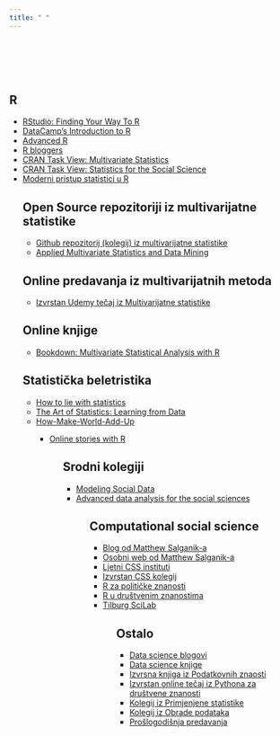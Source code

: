 ```yaml
---
title: " "
---
```


<br>
<br>
<br>
<br>


## R 

<ul>
<li><a href="https://education.rstudio.com/learn/">RStudio: Finding Your Way To R</a></li>
<li><a href="https://www.datacamp.com/courses/free-introduction-to-r">DataCamp's Introduction to R</a></li>
<li><a href="http://adv-r.had.co.nz/">Advanced R</a></li>
<li><a href="https://www.r-bloggers.com/">R bloggers</a></li>
<li><a href="https://cran.r-project.org/web/views/Multivariate.html">CRAN Task View: Multivariate Statistics</a></li>
<li><a href="https://cran.r-project.org/web/views/SocialSciences.html">CRAN Task View: Statistics for the Social Science</a></li
</ul>
<li><a href="https://moderndive.com/">Moderni pristup statistici u R</a></li
</ul>


## Open Source repozitoriji iz multivarijatne statistike


<ul>
<li><a href="https://github.com/nthun/courses-multivariate-statistics-in-R-2018-fall">Github repozitorij (kolegij) iz multivarijatne statistike</a></li>
<li><a href="https://people.stat.sc.edu/Hitchcock/stat530.html">Applied Multivariate Statistics and Data Mining</a></li>
</ul>



## Online predavanja iz multivarijatnih metoda 

<ul>
<li><a href="https://www.udemy.com/course/applied-multivariate-analysis-with-r/?utm_source=adwords&utm_medium=udemyads&utm_campaign=LongTail_la.EN_cc.ROW&utm_content=deal4584&utm_term=_._ag_77879424214_._ad_437497333845_._kw__._de_c_._dm__._pl__._ti_dsa-1007766171552_._li_20229_._pd__._&matchtype=b&gclid=Cj0KCQiAvbiBBhD-ARIsAGM48bwurNZTDDJ71ffigbknOBbdua2-BA57vUG0O7qSHJlK5QBm-RkIxmsaAsqjEALw_wcB">Izvrstan Udemy tečaj iz Multivarijatne statistike</a></li>
</ul>





## Online knjige


<ul>
<li><a href="https://bookdown.org/brian_nguyen0305/Multivariate_Statistical_Analysis_with_R">Bookdown: Multivariate Statistical Analysis with R </a></li>
</ul>



## Statistička beletristika

<ul>
<li><a href="https://www.pdfdrive.com/penguin-books-how-to-lie-with-statistics-darrell-huff-e119748826.html">How to lie with statistics</a></li>
<li><a href="https://www.bookdepository.com/Art-Statistics-David-Spiegelhalter/9780241258767?pdg=dsa-19959388920:cmp-8862937091:adg-86528077382:crv-411135277650:pos-:dev-c&gclid=CjwKCAjwiOv7BRBREiwAXHbv3LXBoXSa-a8cNTrV3aewUF0MkjMZRiknrYma4gIeWYxwf4eiV9obQBoC2EAQAvD_BwEl">The Art of Statistics: Learning from Data</a></li>
<li><a href="https://www.amazon.com/How-Make-World-Add-Up/dp/1408712245">How-Make-World-Add-Up</a></li>
<ul>
<li><a href="https://www.tellingstorieswithdata.com/">Online stories with R</a></li>
<ul>




## Srodni kolegiji


<ul>
<li><a href="http://modelingsocialdata.org/">Modeling Social Data</a></li>
<li><a href="http://www.princeton.edu/~mjs3/soc504_s2015/#">Advanced data analysis for the social sciences</a></li>
<ul>


## Computational social science



<ul>
<li><a href="https://msalganik.wordpress.com/">Blog od Matthew Salganik-a</a></li>
<li><a href="http://www.princeton.edu/~mjs3/">Osobni web od Matthew Salganik-a</a></li>
<li><a href="https://sicss.io/">Ljetni CSS instituti</a></li>
<li><a href="http://pablobarbera.com/POIR613/index.html">Izvrstan CSS kolegij</a></li>
<li><a href="https://www.routledge.com/R-for-Political-Data-Science-A-Practical-Guide/Urdinez-Cruz/p/book/9780367818890">R za političke znanosti</a></li>
<li><a href="https://m-clark.github.io/docs/RSocialScience.pdf">R u društvenim znanostima</a></li>
<li><a href="https://tilburgsciencehub.com/">Tilburg SciLab</a></li>

<ul>


## Ostalo

<ul>
<li><a href="https://towardsdatascience.com/best-data-science-blogs-to-follow-in-2020-d03044169eb4">Data science blogovi</a></li>
<li><a href="https://towardsdatascience.com/data-science-books-you-should-read-in-2020-358f70e1d9b2">Data science knjige</a></li>
<li><a href="https://srdas.github.io/Papers/DSA_Book.pdf">Izvrsna knjiga iz Podatkovnih znaosti</a></li>
<li><a href="https://nealcaren.github.io/python-tutorials/">Izvrstan online tečaj iz Pythona za društvene znanosti</a></li>
<li><a href="https://lusiki.github.io/WebStatistika/">Kolegij iz Primjenjene statistike</a></li>
<li><a href="https://lusiki.github.io/WebObradaPodataka/">Kolegij iz Obrade podataka</a></li>
<li><a href="https://rpubs.com/shichich">Prošlogodišnja predavanja</a></li>
<ul>



<br>
<br>
<br>

